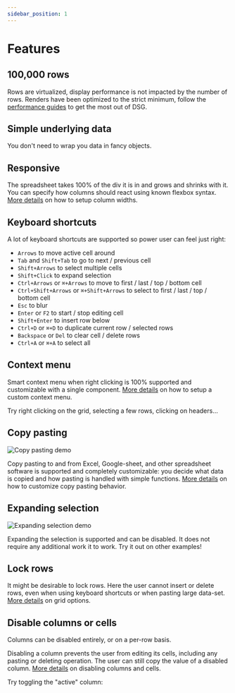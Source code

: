```yaml
---
sidebar_position: 1
---
```


# Features

## 100,000 rows
Rows are virtualized, display performance is not impacted by the number of rows. Renders have been optimized to the
strict minimum, follow the [performance guides](performance/static-vs-dynamic) to get the most out of DSG.
<XXL />

## Simple underlying data
You don't need to wrap you data in fancy objects.

<UnderlyingData />

## Responsive
The spreadsheet takes 100% of the div it is in and grows and shrinks with it.
You can specify how columns should react using known flexbox syntax. [More details](api-reference/columns#width) on how
to setup column widths.

<Responsive />

## Keyboard shortcuts
A lot of keyboard shortcuts are supported so power user can feel just right:
- `Arrows` to move active cell around
- `Tab` and `Shift+Tab` to go to next / previous cell
- `Shift+Arrows` to select multiple cells
- `Shift+Click` to expand selection
- `Ctrl+Arrows` or `⌘+Arrows` to move to first / last / top / bottom cell
- `Ctrl+Shift+Arrows` or `⌘+Shift+Arrows` to select to first / last / top / bottom cell
- `Esc` to blur
- `Enter` or `F2` to start / stop editing cell
- `Shift+Enter` to insert row below
- `Ctrl+D` or `⌘+D` to duplicate current row / selected rows
- `Backspace` or `Del` to clear cell / delete rows
- `Ctrl+A` or `⌘+A` to select all


## Context menu
Smart context menu when right clicking is 100% supported and customizable with a single component.
[More details](api-reference/props#contextmenucomponent) on how to setup a custom context menu.

Try right clicking on the grid, selecting a few rows, clicking on headers...

<Random />

## Copy pasting
<div class="text--center">
    <img src="/img/copy-paste.gif" alt="Copy pasting demo" />
</div>

Copy pasting to and from Excel, Google-sheet, and other spreadsheet software is supported and completely customizable:
you decide what data is copied and how pasting is handled with simple functions.
[More details](api-reference/columns#copy-pasting) on how to customize copy pasting behavior.

## Expanding selection
<div class="text--center">
    <img src="/img/expand-selection.gif" alt="Expanding selection demo" />
</div>

Expanding the selection is supported and can be disabled. It does not require any additional work it to work. Try it out
on other examples!

## Lock rows
It might be desirable to lock rows. Here the user cannot insert or delete rows, even when using keyboard shortcuts or
when pasting large data-set. [More details](api-reference/props#options) on grid options.

<LockRows />

## Disable columns or cells
Columns can be disabled entirely, or on a per-row basis.

Disabling a column prevents the user from editing its cells, including any pasting or deleting operation.
The user can still copy the value of a disabled column. [More details](api-reference/columns#disabled) on
disabling columns and cells.

Try toggling the "active" column:

<DisableColumns />
